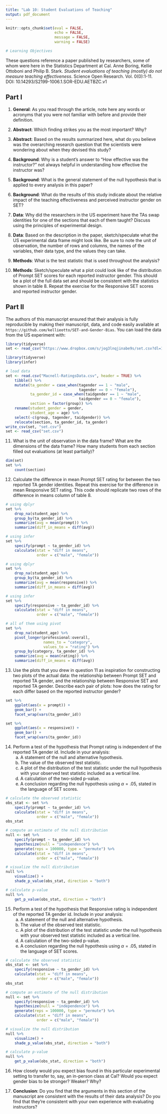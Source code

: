 ```yaml
---
title: "Lab 10: Student Evaluations of Teaching"
output: pdf_document
---
```


```r
knitr::opts_chunk$set(eval = FALSE, 
                      echo = FALSE,
                      message = FALSE,
                      warning = FALSE)
```

```r
# Learning Objectives
```

These questions reference a paper published by researchers, some of whom were here in the Statistics Department at Cal. Anne Boring, Kellie Ottoboni and Philip B. Stark. _Student evaluations of teaching (mostly) do not measure teaching effectiveness_. Science Open Research. Vol. 0(0):1-11. DOI: 10.14293/S2199-1006.1.SOR-EDU.AETBZC.v1

## Part I

1. **General**: As you read through the article, note here any words or acronyms that you were not familiar with before and provide their definition.

2. **Abstract**: Which finding strikes you as the most important? Why?

3. **Abstract**: Based on the results summarized here, what do you believe was the overarching research question that the scientists were wondering about when they devised this study?

<!-- The scientists were wondering: what impact, if any, does the (perceived) gender of the instructor have on the SET scores they receive from their students? -->

4. **Background**: Why is a student's answer to "How effective was the instructor?" not always helpful in understanding how effective the instructor was?

5. **Background**: What is the general statement of the null hypothesis that is applied to every analysis in this paper?

<!-- As stated in the background section, the null hypothesis is that the gender of the instructor is an arbitrary label and might as well have been assigned at random. Stated another way, SET scores should be similar from students who are evaluating the male and female personae of the same instructor. -->

6. **Background**: What do the results of this study indicate about the relative impact of the teaching effectiveness and perceived instructor gender on SET?

7. **Data**: Why did the researchers in the US experiment have the TAs swap identities for one of the sections that each of them taught? Discuss using the principles of experimental design.

8. **Data**: Based on the description in the paper, sketch/speculate what the US experimental data frame might look like. Be sure to note the unit of observation, the number of rows and columns, the names of the variables, their data type, and the values they can take.

<!-- Submissions should include an image of a sketched data frame as well as an articulation of the following: -->
<!-- - The unit of observation: a single student -->
<!-- - Number of rows: either 47 or 43 rows, depending on if the students who did not submit SETs were included.  -->
<!-- - Number of columns: -->
<!-- - Variable information (no need to name all individual SET items) -->
<!--     - TA perceived gender (categorical), taking values male female -->
<!--     - section number (discreet numeric), say 1 - 4 -->
<!--     - perhaps a TA identifier (numeric or categorical) could be name or number -->
<!--     - 14 SET scores, each one corresponding to a separate question. The values could be either categorical ordinal (agree-disagree) or numerical on some scale (1-5, 1-10, 1-100, etc.). -->

9. **Methods**: What is the test statistic that is used throughout the analysis?

10. **Methods**: Sketch/speculate what a plot could look like of the distribution of Prompt SET scores for each reported instructor gender. This should be a plot of the full data set and should be consistent with the statistics shown in table 8. Repeat the exercise for the Responsive SET scores and reported instructor gender.

## Part II

The authors of this manuscript ensured that their analysis is fully reproducible by making their manuscript, data, and code easily available at `https://github.com/kellieotto/SET-and-Gender-Bias`. You can load the data from the US experiment with:

```r
library(tidyverse)
set <- read_csv("https://www.dropbox.com/s/jog3lnqjinabe9s/set.csv?dl=1")
```

```r
library(tidyverse)
library(infer)

# load data
set <- read.csv("Macnell-RatingsData.csv", header = TRUE) %>%
    tibble() %>%
    mutate(ta_gender = case_when(tagender == 1 ~ "male", 
                                 tagender == 0 ~ "female"),
           ta_gender_id = case_when(taidgender == 1 ~ "male", 
                                 taidgender == 0 ~ "female"),
           section = factor(group)) %>%
    rename(student_gender = gender,
           student_age = age) %>%
    select(-c(group, tagender, taidgender)) %>%
    relocate(section, ta_gender_id, ta_gender)
write_csv(set, "set.csv")
set <- read_csv("set.csv")
```

11. What is the unit of observation in the data frame? What are the dimensions of the data frame? How many students from each section filled out evaluations (at least partially)?

```r
dim(set)
set %>%
    count(section)
```

12. Calculate the difference in mean Prompt SET rating for between the two reported TA gender identities. Repeat this exercise for the difference in mean Responsive SET rating. This code should replicate two rows of the difference in means column of table 8.

```r
# using dplyr
set %>%
    drop_na(student_age) %>%
    group_by(ta_gender_id) %>%
    summarize(avg = mean(prompt)) %>%
    summarize(diff_in_means = diff(avg))

# using infer
set %>%
    specify(prompt ~ ta_gender_id) %>%
    calculate(stat = "diff in means",
              order = c("male", "female"))

# using dplyr
set %>%
    drop_na(student_age) %>%
    group_by(ta_gender_id) %>%
    summarize(avg = mean(responsive)) %>%
    summarize(diff_in_means = diff(avg))

# using infer
set %>%
    specify(responsive ~ ta_gender_id) %>%
    calculate(stat = "diff in means",
              order = c("male", "female"))

# all of them using pivot
set %>%
    drop_na(student_age) %>%
    pivot_longer(professional:overall,
                 names_to = "category",
                 values_to = "rating") %>%
    group_by(category, ta_gender_id) %>%
    summarize(avg = mean(rating)) %>%
    summarize(diff_in_means = diff(avg))
```

13. Use the plots that you drew in question 11 as inspiration for constructing two plots of the actual data: the relationship between Prompt SET and reported TA gender, and the relationship between Responsive SET and reported TA gender. Describe each pair of plots: how does the rating for each differ based on the reported instructor gender?

```r
set %>%
    ggplot(aes(x = prompt)) +
    geom_bar() +
    facet_wrap(vars(ta_gender_id))

set %>%
    ggplot(aes(x = responsive)) +
    geom_bar() +
    facet_wrap(vars(ta_gender_id))
```

14. Perform a test of the hypothesis that Prompt rating is independent of the reported TA gender id. Include in your analysis:
    a. A statement of the null and alternative hypothesis.
    b. The value of the observed test statistic.
    c. A plot of the distribution of the test statistic under the null hypothesis with your observed test statistic included as a vertical line.
    d. A calculation of the two-sided p-value.
    e. A conclusion regarding the null hypothesis using $\alpha = .05$, stated in the language of SET scores.
    
```r
# calculate the observed statistic
obs_stat <- set %>%
    specify(prompt ~ ta_gender_id) %>%
    calculate(stat = "diff in means", 
              order = c("male", "female"))
obs_stat

# compute an estimate of the null distribution
null <- set %>%
    specify(prompt ~ ta_gender_id) %>%
    hypothesize(null = "independence") %>%
    generate(reps = 100000, type = "permute") %>%
    calculate(stat = "diff in means",
              order = c("male", "female"))

# visualize the null distribution
null %>%
    visualize() +
    shade_p_value(obs_stat, direction = "both")

# calculate p-value
null %>% 
    get_p_value(obs_stat, direction = "both")
```

15. Perform a test of the hypothesis that Responsive rating is independent of the reported TA gender id. Include in your analysis:
    a. A statement of the null and alternative hypothesis.
    b. The value of the observed test statistic.
    c. A plot of the distribution of the test statistic under the null hypothesis with your observed test statistic included as a vertical line.
    d. A calculation of the two-sided p-value.
    e. A conclusion regarding the null hypothesis using $\alpha = .05$, stated in the language of SET scores.
    
```r
# calculate the observed statistic
obs_stat <- set %>%
    specify(responsive ~ ta_gender_id) %>%
    calculate(stat = "diff in means", 
              order = c("male", "female"))
obs_stat

# compute an estimate of the null distribution
null <- set %>%
    specify(responsive ~ ta_gender_id) %>%
    hypothesize(null = "independence") %>%
    generate(reps = 100000, type = "permute") %>%
    calculate(stat = "diff in means",
              order = c("male", "female"))

# visualize the null distribution
null %>%
    visualize() +
    shade_p_value(obs_stat, direction = "both")

# calculate p-value
null %>% 
    get_p_value(obs_stat, direction = "both")
```

16. How closely would you expect bias found in this particular experimental setting to transfer to, say, an in-person class at Cal? Would you expect gender bias to be stronger? Weaker? Why?

17. **Conclusion**: Do you find that the arguments in this section of the manuscript are consistent with the results of their data analysis? Do you find that they're consistent with your own experience with evaluating instructors?

<!-- Answers may vary, but both questions should be addressed. -->
